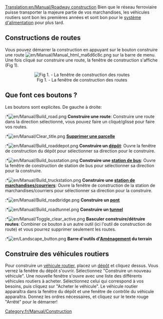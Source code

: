 [[Translation:en/Manual/Roadway construction]]
{{fr/Dépassé}}
{{fr/Manual/Table des matières}}
Bien que le réseau ferroviaire puisse transporter la majeure partie de vos marchandises, les véhicules routiers sont bon les premières années et sont bon pour le [[en/Ordre de transfert|système d'alimentation]] pour plus tard.

==Constructions de routes==
Vous pouvez démarrer la construction en appuyant sur le bouton construire une route [[File:en/Manual/Manual html ma6d6c8c.png]] sur la barre de menu. Une fois cliqué sur construire une route, la fenêtre de construction s'affiche (Fig 1). 

<center>[[File:fr/Manual/Road construction.png|center|frame|Fig 1. - La fenêtre de construction des routes]]
</center>

==Que font ces boutons ?==
Les boutons sont explicites. De gauche à droite:

:*[[File:en/Manual/Build road.png]] '''Construire une route''': Construire une route dans la direction sélectionné, vous pouvez faire un cliqué/glissé pour faire vos routes.
:*[[File:en/Manual/Clear title.png]] '''[[en/Interface du Jeux|Supprimer une parcelle]] '''
:*[[File:en/Manual/Build roaddepot.png]] '''Construire un [[en/Manual/Depots|dépôt]] ''': Ouvre la fenêtre de construction du dépôt pour sélectionner sa direction pour le construire.
:*[[File:en/Manual/Build busstation.png]] '''Construire une [[en/Manual/Stations#stations-de-bus|station de bus]] ''': Ouvre la fenêtre de construction de station de bus pour sélectionner sa direction pour la construire.
:*[[File:en/Manual/Build truckstation.png]] '''Construire une [[en/Manual/Stations#stations-de-marchandises|station de marchandises/courriers]] ''': Ouvre la fenêtre de construction de la station de marchandises/courriers pour sélectionner sa direction pour la construire.
:*[[File:en/Manual/Build roadbridge.png]] '''Construire un [[en/Pont|pont]] '''
:*[[File:en/Manual/Build roadtunnel.png]] '''Construire un [[en/Manual/Tunnels|tunnel]] '''
:*[[File:en/Manual/Toggle clear active.png]] '''Basculer construire/détruire routes''': Combiner ce bouton à un autre outil (ici l'outil de construction de route) et vous pourrez supprimer seulement les routes.
:*[[File:en/Landscape button.png]] '''Barre d'outils d'[[en/Aménagement|Aménagement]] du terrain '''

==Construire des véhicules routiers==
Pour construire un [[en/Camions|véhicule routier]], placez un [[en/Manual/Depots|dépôt]] et cliquez dessus. Vous verrez la fenêtre du dépôt s'ouvrir. Sélectionnez "Construire un nouveau véhicule". Une nouvelle fenêtre s'ouvre avec une liste des différents véhicules routiers à acheter. Sélectionnez celui qui correspond à vos besoins, puis cliquez sur "Acheter le véhicule". Le véhicule routier apparaîtra dans la fenêtre du dépôt et une fenêtre de contrôle du véhicule apparaîtra. Donnez les ordres nécessaires, et cliquez sur le texte rouge "Arrêté" pour le démarrer!

[[Category:fr/Manual/Construction]]